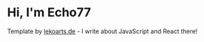 # Hi, I'm Echo77

Template by [lekoarts.de](https://www.lekoarts.de?utm_source=cara&utm_medium=Starter) - I write about JavaScript and React there!
